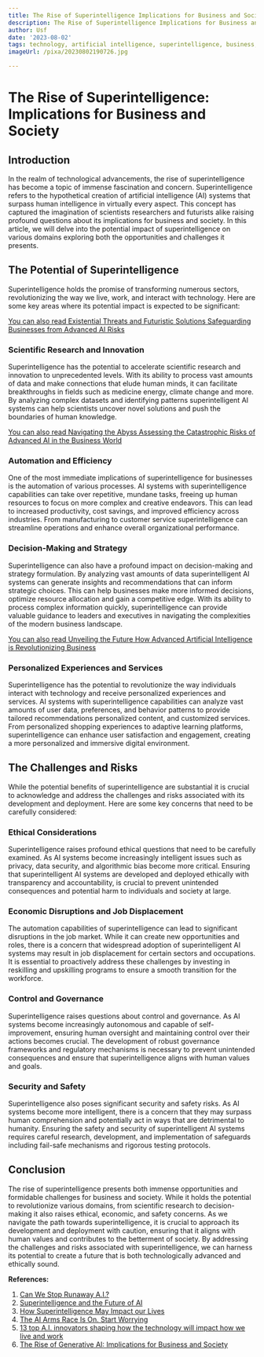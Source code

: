 ```yaml
---
title: The Rise of Superintelligence Implications for Business and Society
description: The Rise of Superintelligence Implications for Business and Society
author: Usf
date: '2023-08-02'
tags: technology, artificial intelligence, superintelligence, business, society, implications
imageUrl: /pixa/20230802190726.jpg

---
```

# The Rise of Superintelligence: Implications for Business and Society

## Introduction

In the realm of  technological advancements, the rise of superintelligence has become a topic of immense fascination and concern. Superintelligence refers to  the hypothetical creation of artificial intelligence (AI) systems that surpass human intelligence in virtually every aspect. This concept has captured the imagination of scientists researchers and futurists alike raising  profound questions about its  implications for business and  society. In this article, we  will delve into the  potential impact of superintelligence on various domains exploring both the opportunities and challenges it presents.

## The Potential of Superintelligence

Superintelligence holds the promise of transforming numerous sectors, revolutionizing the way we live, work, and interact with technology. Here are some key areas where its potential impact is expected to be significant:

[You  can also read Existential Threats  and  Futuristic  Solutions Safeguarding Businesses from Advanced AI Risks](Existential%20Threats%20and%20Futuristic%20Solutions%20Safeguarding%20Businesses%20from%20Advanced%20AI%20Risks)


### Scientific Research and  Innovation

Superintelligence has the potential to accelerate scientific  research and innovation to unprecedented  levels. With its ability to process vast amounts of data and make connections that elude human minds, it can facilitate breakthroughs in fields such as medicine energy, climate change and  more. By  analyzing complex datasets and identifying  patterns superintelligent AI systems can help scientists uncover novel  solutions and push the boundaries of human  knowledge.

[You can also read Navigating the Abyss Assessing the  Catastrophic Risks of Advanced AI in the Business World](Navigating%20the%20Abyss%20Assessing%20the%20Catastrophic%20Risks%20of%20Advanced%20AI%20in%20the%20Business%20World)


### Automation and Efficiency

One of the most immediate implications  of superintelligence for businesses is the automation of  various processes. AI systems with superintelligence capabilities can take over repetitive, mundane tasks, freeing  up human resources to focus on more  complex  and  creative endeavors.  This can lead to increased productivity, cost  savings, and improved efficiency across industries. From manufacturing to customer service superintelligence can  streamline operations and enhance overall organizational performance.

### Decision-Making and Strategy

Superintelligence  can also  have a profound impact on decision-making and strategy formulation. By analyzing vast amounts of data superintelligent AI systems can  generate insights and recommendations that can inform strategic choices. This can help  businesses  make more informed decisions, optimize  resource  allocation and gain a competitive edge. With its ability to process complex information quickly,  superintelligence  can  provide valuable guidance to leaders and  executives in navigating the complexities  of the modern business landscape.

[You can also read Unveiling  the Future How Advanced Artificial Intelligence  is Revolutionizing Business](Unveiling%20the%20Future%20How%20Advanced%20Artificial%20Intelligence%20is%20Revolutionizing%20Business)


### Personalized Experiences and Services

Superintelligence has the potential to revolutionize the way individuals interact with technology and receive personalized experiences and services. AI systems with superintelligence capabilities can analyze  vast amounts of user  data, preferences, and behavior patterns to  provide tailored recommendations personalized content, and customized services. From personalized shopping  experiences to adaptive learning platforms, superintelligence can enhance user satisfaction and engagement, creating a more personalized and immersive digital environment.

## The Challenges and Risks

While the potential benefits of superintelligence are substantial it is crucial to acknowledge and address the challenges  and risks associated with its  development  and deployment.  Here are some key concerns that need to be carefully  considered:

### Ethical Considerations

Superintelligence raises profound ethical questions that  need to be carefully examined. As  AI systems become increasingly intelligent issues such as privacy, data security, and algorithmic bias become more critical. Ensuring that superintelligent AI systems are developed and deployed ethically with transparency  and accountability, is crucial to prevent unintended consequences and potential harm to individuals and society at large.

### Economic Disruptions and Job Displacement

The automation capabilities of superintelligence can lead to significant disruptions in the job market. While it can create new  opportunities and roles, there is a concern that widespread adoption  of superintelligent AI systems may result in job displacement for certain sectors and  occupations. It is essential to proactively address these  challenges by investing in reskilling and  upskilling programs to ensure a smooth transition for the workforce.

###  Control and Governance

Superintelligence raises questions about control and  governance. As AI systems become increasingly autonomous and capable of  self-improvement, ensuring human oversight and maintaining control  over  their actions  becomes crucial. The development of robust governance frameworks and regulatory mechanisms is  necessary to prevent unintended consequences and ensure that superintelligence  aligns with human  values and goals.

### Security and Safety

Superintelligence also  poses significant security and safety risks. As AI systems become more intelligent, there is a concern that they may surpass human comprehension and potentially act in ways that are detrimental to humanity. Ensuring the  safety and security of superintelligent AI systems requires careful research, development, and implementation of safeguards  including fail-safe mechanisms and rigorous testing protocols.

## Conclusion

The rise of superintelligence presents both  immense opportunities and formidable challenges for business and society. While it holds the potential to  revolutionize various domains, from scientific research to decision-making it also raises ethical, economic, and safety concerns. As we navigate the path towards superintelligence, it is crucial to approach its development and deployment with  caution, ensuring that it  aligns with human values and contributes  to the betterment of society. By addressing  the challenges and risks associated with superintelligence, we can harness  its potential to create a future  that is both technologically  advanced and  ethically sound.

**References:**

1. [Can We Stop Runaway A.I.?](https://www.newyorker.com/science/annals-of-artificial-intelligence/can-we-stop-the-singularity)
2. [Superintelligence and the Future of AI](https://www.supplychaintoday.com/superintelligence-and-the-future-of-ai/)
3. [How Superintelligence May  Impact our Lives](https://www.tomorrow.bio/post/how-superintelligence-may-impact-our-lives-2023-06-4569936685-ai)
4. [The AI Arms Race Is On. Start Worrying](https://time.com/6255952/ai-impact-chatgpt-microsoft-google/)
5.  [13 top  A.I. innovators shaping how the technology will impact how we live and work](https://fortune.com/2023/06/13/meet-top-ai-innovators-impact-on-business-society-chatgpt-deepmind-stability/)
6. [The Rise  of  Generative AI: Implications for Business  and Society](https://www.cdomagazine.tech/cdo_magazine/topics/opinion/the-rise-of-generative-ai-implications-for-business-and-society/article_3895da36-f406-11ed-841d-173011d464e6.html)